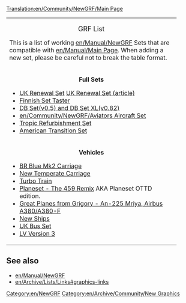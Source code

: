 [[Translation:en/Community/NewGRF/Main Page]]
{| cellspacing="3" class="mainpagetable" align="center"
|- valign="top" 
|width="90%" colspan="3"|
<center><font size="4">GRF List</font></center>
This is a list of working [[en/Manual/NewGRF]] Sets that are compatible with [[en/Manual/Main Page]]. When adding a new set, please be careful not to break the table format.
|- valign="top" 
|width="33%"|
<center>
<font size="3">'''Full Sets'''</font>
</center>
* [http://www.pikkarail.com/ttdp/ukrs/index.htm UK Renewal Set] [[en/Community/NewGRF/UK Renewal Set|UK Renewal Set (article)]]
* [http://www.users.tt-forums.net/finnish/Downloads.html Finnish Set Taster]
* [http://www.ewetel.net/~michael.blunck/ttd/download.html DB Set(v0.5) and DB Set XL(v0.82)]
* [[en/Community/NewGRF/Aviators Aircraft Set]]
* [http://www.marand.biz.pl/uzu/ Tropic Refurbishment Set]
* [http://www.as-st.com/ttd/newusa/ American Transition Set]
|width="33%"|
<center>
<font size="3">'''Buildings'''</font>
</center>
* [http://www.bornacorn.com/Offices.zip Offices]
* [http://www.bornacorn.com/brp.zip Mini building replacement pack]
* [http://www.bornacorn.com/newoffice3.zip New Building 1]
* [http://www.bornacorn.com/mscp.rar Multistory carpark]
* [http://www.bornacorn.com/office.zip New Building 2]
* [http://www.bornacorn.com/newofficebuilding.zip New Building 3]
* [http://www.bornacorn.com/bighq.rar Large HQ]
* [http://www.bornacorn.com/anglebuilding.zip Angled Building]
* [http://www.tt-terminal.co.uk/downloads.shtml  Airports - "New Airport 2"]
* [http://www.tt-forums.net/viewtopic.php?t=20781 OTTD Version of TTRS2 plus some additions]
|width="33%"|
<center>
<font size="3">'''Infrastructure'''</font></center>
* [http://www.tt-forums.net/viewtopic.php?p=203935#203935 New Bridges]
* [http://george.zernebok.net/newgrf/newgrf.html New Monorail Graphics (Gray)]
* [http://www.as-st.com/ttd/newusa/files/usroadsw.zip US Roads]
* [http://www.tt-forums.net/viewtopic.php?p=229255#229255 European Road Set v1.24]
* [http://www.bornacorn.com/downloads.shtml New Road Set v0.1]
* [http://users2.tt-forums.net/ttdur/ttdur.htm Traffic Set + Airport Asphalt]
* [http://www.tt-forums.net/viewtopic.php?t=23489 Viaduct Bridge] Replaces wooden bridge.
* [http://ttd.tycoonez.com/?id=44 CSRoadSet v1.1]
* [http://ttd.tycoonez.com/?id=100 CSRailSet ]
|-
|width="33%"|
<center>
<font size="3">'''Vehicles'''</font></center>
* [http://www.bornacorn.com/news/mk2.grf BR Blue Mk2 Carriage]
* [http://www.bornacorn.com/newcarriagew.zip  New Temperate Carriage]
* [http://www.bornacorn.com/lakie/turbotrain/turbotrainw.grf Turbo Train]
* [http://www.as-st.com/ttd/planes/files/planesetottd.zip Planeset - The 459 Remix] AKA Planeset OTTD edition.
* [http://forums.ttdrussia.net/viewtopic.php?t=435 Great Planes from Grigory - An-225 Mriya, Airbus A380/A380-F]
* [http://www.ttdpatch.net/newgrf/20/newshipsw.zip New Ships]
* [http://www.tt-forums.net/viewtopic.php?t=15429 UK Bus Set]
* [http://george.zernebok.net/newgrf/downloadsold.html LV Version 3]
|width="33%"|
<center>
<font size="3">'''Countries'''</font></center>
* [[en/Community/NewGRF/Japan GRF files]]
|
|}

== See also ==
* [[en/Manual/NewGRF]]
* [[en/Archive/Lists/Links#graphics-links]]

[[Category:en/NewGRF]]
[[Category:en/Archive/Community/New Graphics]]